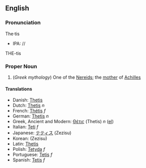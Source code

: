 ==English==
===Pronunciation===
The·tis
*IPA: //
THE-tis

=== Proper Noun ===
{{Wikipedia}}
#(''Greek mythology'') One of the [[Nereid]]s; the [[mother]] of [[Achilles]]

==== Translations ====

*Danish: [[Thetis]]
*Dutch: [[Thetis]] ''n''
*French: [[Thétis]] ''f''
*German: [[Thetis]] ''n''
*Greek, Ancient and Modern: [[Θέτις]] (Thetis) ''n'' ([[el:Θέτις|el]])
*Italian: [[Teti]] ''f''
*Japanese: [[テティス]] (Zezisu)
*Korean: [[]] (Zezisu)
*Latin: [[Thetis]]
*Polish: [[Tetyda]] ''f''
*Portuguese: [[Tetis]] ''f''
*Spanish: [[Tetis]] ''f''